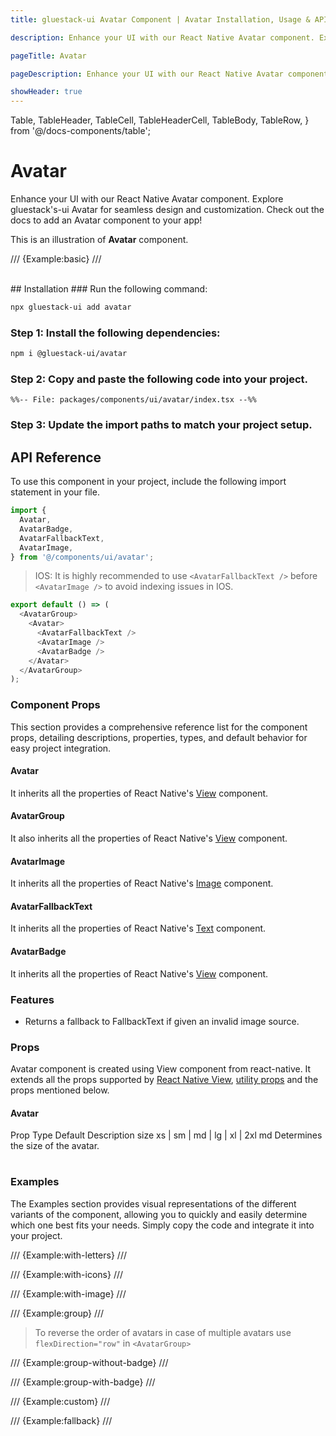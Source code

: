 ```yaml
---
title: gluestack-ui Avatar Component | Avatar Installation, Usage & API

description: Enhance your UI with our React Native Avatar component. Explore gluestack's-ui Avatar for seamless design and customization. Check out the docs to add an Avatar component to your app!

pageTitle: Avatar

pageDescription: Enhance your UI with our React Native Avatar component. Explore gluestack's-ui Avatar for seamless design and customization. Check out the docs to add an Avatar component to your app!

showHeader: true
---
```


  Table,
  TableHeader,
  TableCell,
  TableHeaderCell,
  TableBody,
  TableRow,
} from '@/docs-components/table';

# Avatar

Enhance your UI with our React Native Avatar component. Explore gluestack's-ui Avatar for seamless design and customization. Check out the docs to add an Avatar component to your app!

This is an illustration of **Avatar** component.

/// {Example:basic} ///

<br />
## Installation

<Tabs>
<TabItem label="CLI">
### Run the following command:

```bash
npx gluestack-ui add avatar
```

</TabItem>
<TabItem label="Manual">

### Step 1: Install the following dependencies:

```bash
npm i @gluestack-ui/avatar
```

### Step 2: Copy and paste the following code into your project.

```tsx
%%-- File: packages/components/ui/avatar/index.tsx --%%
```

### Step 3: Update the import paths to match your project setup.

</TabItem>
</Tabs>

## API Reference

To use this component in your project, include the following import statement in your file.

```ts
import {
  Avatar,
  AvatarBadge,
  AvatarFallbackText,
  AvatarImage,
} from '@/components/ui/avatar';
```

<AnatomyImage
  mobileUrl="https://i.imgur.com/UWyUCue.png"
  webUrl="https://i.imgur.com/MUsrjdt.png"
  classNameStyle="aspect-[513/369] md:aspect-[736/209]"
/>

> IOS: It is highly recommended to use `<AvatarFallbackText />` before `<AvatarImage />` to avoid indexing issues in IOS.

```ts
export default () => (
  <AvatarGroup>
    <Avatar>
      <AvatarFallbackText />
      <AvatarImage />
      <AvatarBadge />
    </Avatar>
  </AvatarGroup>
);
```

### Component Props

This section provides a comprehensive reference list for the component props, detailing descriptions, properties, types, and default behavior for easy project integration.

#### Avatar

It inherits all the properties of React Native's [View](https://reactnative.dev/docs/view) component.

#### AvatarGroup

It also inherits all the properties of React Native's [View](https://reactnative.dev/docs/view) component.

#### AvatarImage

It inherits all the properties of React Native's [Image](https://reactnative.dev/docs/image) component.

#### AvatarFallbackText

It inherits all the properties of React Native's [Text](https://reactnative.dev/docs/text) component.

#### AvatarBadge

It inherits all the properties of React Native's [View](https://reactnative.dev/docs/view) component.

### Features

- Returns a fallback to FallbackText if given an invalid image source.

### Props

Avatar component is created using View component from react-native. It extends all the props supported by [React Native View](https://reactnative.dev/docs/view#props), [utility props](/ui/docs/styling/utility-and-sx-props) and the props mentioned below.

#### Avatar

<Table>
  <TableHeader>
    <TableRow>
      <TableHeaderCell>Prop</TableHeaderCell>
      <TableHeaderCell>Type</TableHeaderCell>
      <TableHeaderCell>Default</TableHeaderCell>
      <TableHeaderCell>Description</TableHeaderCell>
    </TableRow>
  </TableHeader>
  <TableBody>
    <TableRow>
      <TableCell>
        <InlineCode>size</InlineCode>
      </TableCell>
      <TableCell>xs | sm | md | lg | xl | 2xl</TableCell>
      <TableCell>md</TableCell>
      <TableCell>Determines the size of the avatar.</TableCell>
    </TableRow>
  </TableBody>
</Table>

### Examples

The Examples section provides visual representations of the different variants of the component, allowing you to quickly and easily determine which one best fits your needs. Simply copy the code and integrate it into your project.

/// {Example:with-letters} ///

/// {Example:with-icons} ///

/// {Example:with-image} ///

/// {Example:group} ///

> To reverse the order of avatars in case of multiple avatars use `flexDirection="row"` in `<AvatarGroup>`

/// {Example:group-without-badge} ///

/// {Example:group-with-badge} ///

/// {Example:custom} ///

/// {Example:fallback} ///

